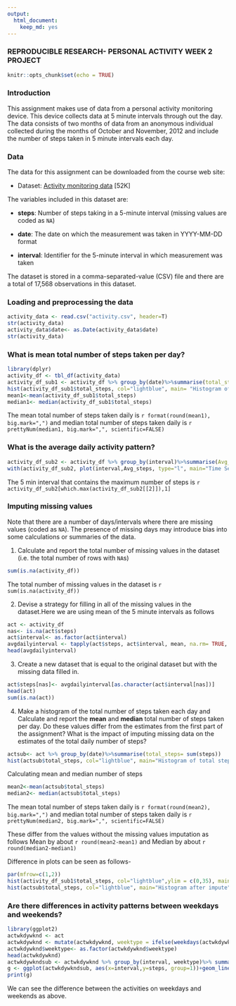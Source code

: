 ```yaml
---
output: 
  html_document: 
    keep_md: yes
---
```

### REPRODUCIBLE RESEARCH- PERSONAL ACTIVITY WEEK 2 PROJECT

```r
knitr::opts_chunk$set(echo = TRUE)
```

### Introduction
This assignment makes use of data from a personal activity monitoring
device. This device collects data at 5 minute intervals through out the
day. The data consists of two months of data from an anonymous
individual collected during the months of October and November, 2012
and include the number of steps taken in 5 minute intervals each day.

### Data

The data for this assignment can be downloaded from the course web
site:

* Dataset: [Activity monitoring data](https://d396qusza40orc.cloudfront.net/repdata%2Fdata%2Factivity.zip) [52K]

The variables included in this dataset are:

* **steps**: Number of steps taking in a 5-minute interval (missing
    values are coded as `NA`)

* **date**: The date on which the measurement was taken in YYYY-MM-DD
    format

* **interval**: Identifier for the 5-minute interval in which
    measurement was taken

The dataset is stored in a comma-separated-value (CSV) file and there
are a total of 17,568 observations in this
dataset.

### Loading and preprocessing the data

```r

activity_data <- read.csv("activity.csv", header=T)
str(activity_data)
activity_data$date<- as.Date(activity_data$date)
str(activity_data)
```

### What is mean total number of steps taken per day?
```r
library(dplyr)
activity_df <- tbl_df(activity_data)
activity_df_sub1 <- activity_df %>% group_by(date)%>%summarise(total_steps= sum(steps, na.rm= TRUE))
hist(activity_df_sub1$total_steps, col="lightblue", main= "Histogram of total steps per day", xlab="Total number of daily steps")
mean1<-mean(activity_df_sub1$total_steps)
median1<- median(activity_df_sub1$total_steps)
```
The mean total number of steps taken daily is `r format(round(mean1), big.mark=",")` and median total number of steps taken daily is `r prettyNum(median1, big.mark=",", scientific=FALSE)`

### What is the average daily activity pattern?
```r
activity_df_sub2 <- activity_df %>% group_by(interval)%>%summarise(Avg_steps= mean(steps, na.rm= TRUE))
with(activity_df_sub2, plot(interval,Avg_steps, type="l", main="Time Series plot of avg number of steps across all days"))
```

 The 5 min interval that contains the maximum number of steps is 
`r activity_df_sub2[which.max(activity_df_sub2[[2]]),1]`

### Imputing missing values
Note that there are a number of days/intervals where there are missing
values (coded as `NA`). The presence of missing days may introduce
bias into some calculations or summaries of the data.

1. Calculate and report the total number of missing values in the dataset (i.e. the total number of rows with `NA`s)
```r
sum(is.na(activity_df))
```
The total number of missing values in the dataset is `r sum(is.na(activity_df))`

2. Devise a strategy for filling in all of the missing values in the dataset.Here we are using mean of the 5 minute intervals as follows
```r
act <- activity_df
nas<- is.na(act$steps)
act$interval<- as.factor(act$interval)
avgdailyinterval <- tapply(act$steps, act$interval, mean, na.rm= TRUE, simplify=TRUE)
head(avgdailyinterval)
```

3. Create a new dataset that is equal to the original dataset but with the missing data filled in.
```r
act$steps[nas]<- avgdailyinterval[as.character(act$interval[nas])]
head(act)
sum(is.na(act))
```

4. Make a histogram of the total number of steps taken each day and Calculate and report the **mean** and **median** total number of steps taken per day. Do these values differ from the estimates from the first part of the assignment? What is the impact of imputing missing data on the estimates of the total daily number of steps?
```r
actsub<- act %>% group_by(date)%>%summarise(total_steps= sum(steps))
hist(actsub$total_steps, col="lightblue", main="Histogram of total steps per day after missing values imputation", xlab = "Total number of daily steps")
```


Calculating mean and median number of steps
```r
mean2<-mean(actsub$total_steps)
median2<- median(actsub$total_steps)
```

The mean total number of steps taken daily is `r format(round(mean2), big.mark=",")` and median total number of steps taken daily is `r prettyNum(median2, big.mark=",", scientific=FALSE)`

These differ from the values without the missing values imputation as follows
Mean by about `r round(mean2-mean1)` and Median by about `r round(median2-median1)`

Difference in plots can be seen as follows-
```r
par(mfrow=c(1,2))
hist(activity_df_sub1$total_steps, col="lightblue",ylim = c(0,35), main= "Histogram before impute", xlab="Total number of daily steps")
hist(actsub$total_steps, col="lightblue", main="Histogram after impute", xlab = "Total number of daily steps")
```


### Are there differences in activity patterns between weekdays and weekends?
```r
library(ggplot2)
actwkdywknd <- act
actwkdywknd <- mutate(actwkdywknd, weektype = ifelse(weekdays(actwkdywknd$date)=="Saturday"| weekdays(actwkdywknd$date)=="Sunday", "Weekend", "Weekday"))
actwkdywknd$weektype<- as.factor(actwkdywknd$weektype)
head(actwkdywknd)
actwkdywkndsub <- actwkdywknd %>% group_by(interval, weektype)%>% summarise(steps= mean(steps))
g <- ggplot(actwkdywkndsub, aes(x=interval,y=steps, group=1))+geom_line() + facet_wrap(~weektype, ncol=1,nrow=2)
print(g)
```


We can see the difference between the activities on weekdays and weekends as above. 